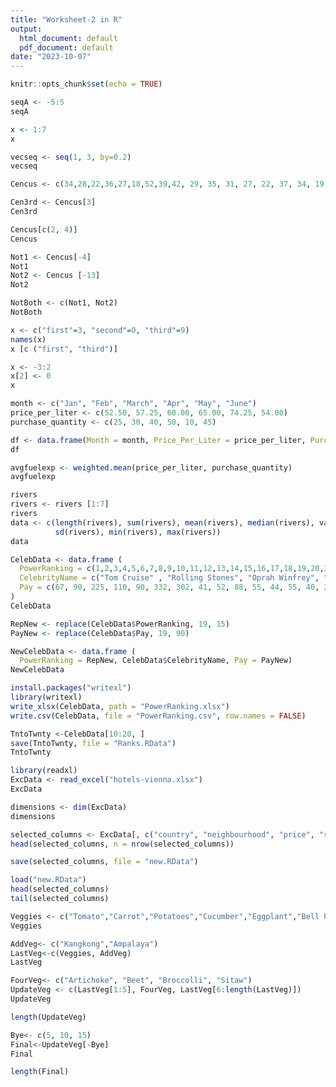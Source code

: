 ```yaml
---
title: "Worksheet-2 in R"
output:
  html_document: default
  pdf_document: default
date: "2023-10-07"
---
```


```r
knitr::opts_chunk$set(echo = TRUE)
```

```r
seqA <- -5:5
seqA

```

```r
x <- 1:7
x

```

```r
vecseq <- seq(1, 3, by=0.2)
vecseq

```

```r
Cencus <- c(34,28,22,36,27,18,52,39,42, 29, 35, 31, 27, 22, 37, 34, 19, 20, 57, 49, 50, 37, 46, 25, 17, 37, 43, 53, 41, 51, 35,24,33, 41, 53, 40, 18, 44, 38, 41, 48, 27, 39, 19, 30, 61, 54, 58, 26,18)

Cen3rd <- Cencus[3]
Cen3rd
```

```r
Cencus[c(2, 4)]
Cencus

```

```r
Not1 <- Cencus[-4]
Not1
Not2 <- Cencus [-13]
Not2

NotBoth <- c(Not1, Not2)
NotBoth
```

```r
x <- c("first"=3, "second"=0, "third"=9)
names(x)
x [c ("first", "third")]
```

```r
x <- -3:2
x[2] <- 0
x

```

```r
month <- c("Jan", "Feb", "March", "Apr", "May", "June")
price_per_liter <- c(52.50, 57.25, 60.00, 65.00, 74.25, 54.00)
purchase_quantity <- c(25, 30, 40, 50, 10, 45)

df <- data.frame(Month = month, Price_Per_Liter = price_per_liter, Purchase_Quantity = purchase_quantity)
df
```

```r
avgfuelexp <- weighted.mean(price_per_liter, purchase_quantity)
avgfuelexp
```

```r
rivers
rivers <- rivers [1:7]
rivers
data <- c(length(rivers), sum(rivers), mean(rivers), median(rivers), var(rivers),
          sd(rivers), min(rivers), max(rivers))
data
```

```r
CelebData <- data.frame (
  PowerRanking = c(1,2,3,4,5,6,7,8,9,10,11,12,13,14,15,16,17,18,19,20,21,22,23,24,25),
  CelebrityName = c("Tom Cruise" , "Rolling Stones", "Oprah Winfrey", "U2","Tiger Woods", "Steven Spielberg", "Howard Stern", "50 Cent", "Cast of the Sopranos", "Dan Brown", "Bruce Springsteen", "Donald Trump", "Muhammad Ali", "Paul McCartney", "George Lucas", "Elton John", "David Letterman", "Phil Mickelson", "J.K Rowling", "Bradd Pitt", "Peter Jackson", "Dr. Phil McGraw", "Jay Lenon", "Celine Dion", "Kobe Bryant"),
  Pay = c(67, 90, 225, 110, 90, 332, 302, 41, 52, 88, 55, 44, 55, 40, 233, 34, 40, 47, 75, 25, 39, 45, 32, 40, 31)
)
CelebData
```

```r
RepNew <- replace(CelebData$PowerRanking, 19, 15)
PayNew <- replace(CelebData$Pay, 19, 90)

NewCelebData <- data.frame (
  PowerRanking = RepNew, CelebData$CelebrityName, Pay = PayNew)
NewCelebData

```

```r
install.packages("writexl")
library(writexl)
write_xlsx(CelebData, path = "PowerRanking.xlsx")
write.csv(CelebData, file = "PowerRanking.csv", row.names = FALSE)
```

```r
TntoTwnty <-CelebData[10:20, ]
save(TntoTwnty, file = "Ranks.RData")
TntoTwnty
```

```r
library(readxl)
ExcData <- read_excel("hotels-vienna.xlsx")
ExcData
```

```r
dimensions <- dim(ExcData)
dimensions
```


```r
selected_columns <- ExcData[, c("country", "neighbourhood", "price", "stars", "accommodation_type", "rating")]
head(selected_columns, n = nrow(selected_columns))
```

```r
save(selected_columns, file = "new.RData")
```

```r
load("new.RData")
head(selected_columns)
tail(selected_columns)

```

```r
Veggies <- c("Tomato","Carrot","Potatoes","Cucumber","Eggplant","Bell Pepper","Squash","Cabbage","Radish","Mushroom")
Veggies 

```

```r
AddVeg<- c("Kangkong","Ampalaya")
LastVeg<-c(Veggies, AddVeg)
LastVeg
```

```r
FourVeg<- c("Artichoke", "Beet", "Broccolli", "Sitaw")
UpdateVeg <- c(LastVeg[1:5], FourVeg, LastVeg[6:length(LastVeg)])
UpdateVeg

length(UpdateVeg)
```

```r
Bye<- c(5, 10, 15)
Final<-UpdateVeg[-Bye]
Final

length(Final)
```
